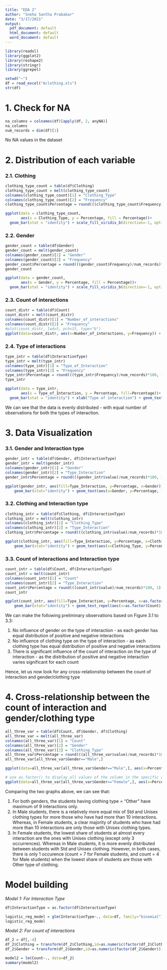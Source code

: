 ```yaml
---
title: "EDA 2"
author: "Sneha Santha Prabakar"
date: "3/17/2021"
output:
  pdf_document: default
  html_document: default
  word_document: default
---
```



```r
library(readxl)
library(ggplot2)
library(reshape2)
library(stringr)
library(ggrepel)
```


```r
setwd("~")
df = read_excel("Aclothing.xls")
str(df)
```

# 1. Check for NA

```r
na_columns = colnames(df)[apply(df, 2, anyNA)]
na_columns
num_records = dim(df)[1]
```

No NA values in the dataset

# 2. Distribution of each variable

### 2.1. Clothing

```r
clothing_type_count = table(df$Clothing)
clothing_type_count = melt(clothing_type_count)
colnames(clothing_type_count)[1] = "Clothing_Type"
colnames(clothing_type_count)[2] = "Frequency"
clothing_type_count$Percentage = round(((clothing_type_count$Frequency)/num_records)*100, 1)
```

```r
ggplot(data = clothing_type_count, 
       aes(x = Clothing_Type, y = Percentage, fill = Percentage))+
  geom_bar(stat = "identity") + scale_fill_viridis_b(direction=-1, option="cividis") + xlab("Clothing type") + geom_text(aes(x=Clothing_Type, y=Percentage, label=paste(Percentage, "%")), position=position_dodge(width=1), vjust=-0.5, size=3) + theme(panel.background = element_blank(), panel.grid.major = element_blank(), panel.grid.minor = element_blank(), axis.line = element_line(colour="black")) + labs(fill = "Percentage of students (in %)") + ylab("Percentage of students")+ ggtitle("Distribution of Clothing Type amongst all students") + theme(plot.title = element_text(hjust = 0.5, face="bold.italic", size=14))
```


### 2.2. Gender

```r
gender_count = table(df$Gender)
gender_count = melt(gender_count)
colnames(gender_count)[1] = "Gender"
colnames(gender_count)[2] = "Frequency"
gender_count$Percentage = round(((gender_count$Frequency)/num_records)*100, 1)
gender_count
```

```r
ggplot(data = gender_count, 
       aes(x = Gender, y = Percentage, fill = Percentage))+
  geom_bar(stat = "identity") + scale_fill_viridis_b(direction=-1, option="cividis") + xlab("Gender") + geom_text(aes(x=Gender, y=Percentage, label=paste(Percentage, "%")), position=position_dodge(width=1), vjust=-0.5, size=3) + theme(panel.background = element_blank(), panel.grid.major = element_blank(), panel.grid.minor = element_blank(), axis.line = element_line(colour="black")) + labs(fill = "Percentage of students") + ylab("Percentage of students (in %)")+ ggtitle("Distribution of Gender amongst all students") + theme(plot.title = element_text(hjust = 0.5, face="bold.italic", size=14))
```

### 2.3. Count of interactions

```r
count_distr = table(df$Count)
count_distr = melt(count_distr)
colnames(count_distr)[1] = "Number_of_interactions"
colnames(count_distr)[2] = "Frequency"
#plot(count_distr, lwd=5, pch=15, type="b")
ggplot(data=count_distr, aes(x=Number_of_interactions, y=Frequency)) + geom_point() + geom_line() + xlab("Number of interactions") + ylab("Frequency") + geom_text(aes(label=Frequency), vjust=-1.5, hjust=-0.5) + ylim(0, 210) + ggtitle(str_wrap("Distribution of number of interactions between each student and the teacher", width=50)) + theme(plot.title = element_text(hjust = 0.5, face="bold.italic", size=14))+ theme(panel.background = element_blank(), panel.grid.major = element_blank(), panel.grid.minor = element_blank(), axis.line = element_line(colour="black"))
```

### 2.4. Type of interactions

```r
type_intr = table(df$InteractionType)
type_intr = melt(type_intr)
colnames(type_intr)[1] = "Type_of_Interaction"
colnames(type_intr)[2] = "Frequency"
type_intr$Percentage = round(((type_intr$Frequency)/num_records)*100, 1)
type_intr
```

```r
ggplot(data = type_intr, 
       aes(x = Type_of_Interaction, y = Percentage, fill=Percentage))+
  geom_bar(stat = "identity") + xlab("Type of interaction") + geom_text(aes(x=Type_of_Interaction, y=Percentage, label=paste(Percentage, "%")), position=position_dodge(width=1), vjust=-0.5, size=3) + theme(panel.background = element_blank(), panel.grid.major = element_blank(), panel.grid.minor = element_blank(), axis.line = element_line(colour="black"), legend.position = "none") + labs(fill = "Percentage of students") + ylab("Percentage of students (in %)")+ ggtitle("Distribution of Type of interaction with all students") + theme(plot.title = element_text(hjust = 0.5, face="bold.italic", size=14))
```

We can see that the data is evenly distributed - with equal number of observations for both the types of interaction. 

# 3. Data Visualization

### 3.1. Gender and Interaction type 

```r
gender_intr = table(df$Gender, df$InteractionType)
gender_intr = melt(gender_intr)
colnames(gender_intr)[1] = "Gender"
colnames(gender_intr)[2] = "Type_Interaction"
gender_intr$Percentage = round(((gender_intr$value)/num_records)*100, 1)
```

```r
ggplot(gender_intr, aes(fill=Type_Interaction, y=Percentage, x=Gender)) + 
    geom_bar(stat="identity") + geom_text(aes(x=Gender, y=Percentage, label=paste(Percentage, "%")), size=5, color="red", position = position_stack(vjust=0.5)) + theme(panel.background = element_blank(), panel.grid.major = element_blank(), panel.grid.minor = element_blank(), axis.line = element_line(colour="black")) + labs(fill = "Type of Interaction") + ylab("Percentage of students (in %)")+ ggtitle("Type of interactions by Gender") + theme(plot.title = element_text(hjust = 0.5, face="bold.italic", size=14)) + scale_fill_viridis_d(direction=-1, option="cividis")
```

### 3.2. Clothing and Interaction type

```r
clothing_intr = table(df$Clothing, df$InteractionType)
clothing_intr = melt(clothing_intr)
colnames(clothing_intr)[1] = "Clothing_Type"
colnames(clothing_intr)[2] = "Type_Interaction"
clothing_intr$Percentage = round(((clothing_intr$value)/num_records)*100, 1)
```

```r
ggplot(clothing_intr, aes(fill=Type_Interaction, y=Percentage, x=Clothing_Type)) + 
    geom_bar(stat="identity") + geom_text(aes(x=Clothing_Type, y=Percentage, label=paste(Percentage, "%")), size=5, color="red", position = position_stack(vjust=0.5)) + theme(panel.background = element_blank(), panel.grid.major = element_blank(), panel.grid.minor = element_blank(), axis.line = element_line(colour="black")) + labs(fill = "Type of Interaction") + ylab("Percentage of students (in %)")+ ggtitle("Type of interactions by Clothing Type") + theme(plot.title = element_text(hjust = 0.5, face="bold.italic", size=14)) + scale_fill_viridis_d(direction=-1, option="cividis")
```

### 3.3. Count of interactions and Interaction type

```r
count_intr = table(df$Count, df$InteractionType)
count_intr = melt(count_intr)
colnames(count_intr)[1] = "Count"
colnames(count_intr)[2] = "Type_Interaction"
count_intr$Percentage = round(((count_intr$value)/num_records)*100, 1)
count_intr
```
```r
ggplot(count_intr, aes(fill=Type_Interaction, y=Percentage, x=as.factor(Count))) + 
    geom_bar(stat="identity") + geom_text_repel(aes(x=as.factor(Count), y=Percentage, label=paste(Percentage, "%")), size=2, color="red", position = position_stack(vjust=0.15)) + theme(panel.background = element_blank(), panel.grid.major = element_blank(), panel.grid.minor = element_blank(), axis.line = element_line(colour="black")) + labs(fill = "Type of Interaction") + ylab("Percentage of students (in %)")+ ggtitle("Type of interactions by Number of interactions with each student") + theme(plot.title = element_text(hjust = 0.5, face="bold.italic", size=14)) + coord_flip() + xlab("Number of interactions with a student") + scale_fill_viridis_d(direction=-1, option="cividis")
```

We can make the following preliminary observations based on Figure 3.1 to 3.3:

1. No influence of gender on the type of interaction - as each gender has equal distribution of positive and negative interactions
2. No influence of clothing type on the type of interaction - as each clothing type has equal distribution of positive and negative interactions
3. There is significant influence of the count of interaction on the type of interaction - as the distribution of positive and negative interaction varies significant for each count

Hence, let us now look for any cross-relationship between the count of interaction and gender/clothing type

# 4. Cross-relationship between the count of interaction and gender/clothing type

```r
all_three_var = table(df$Count, df$Gender, df$Clothing)
all_three_var = melt(all_three_var)
colnames(all_three_var)[1] = "Count"
colnames(all_three_var)[2] = "Gender"
colnames(all_three_var)[3] = "Clothing_Type"
all_three_var$Percentage = round(((all_three_var$value)/num_records)*100, 1)
all_three_var[all_three_var$Gender=="Male",]
```

```r
ggplot(data=all_three_var[all_three_var$Gender=="Male",], aes(x=Percentage, y=as.factor(Count), color=Clothing_Type)) + geom_point(size=3) + theme(panel.background = element_blank(), panel.grid.major = element_blank(), panel.grid.minor = element_blank(), axis.line = element_line(colour="black")) + xlab("Percentage of students (in %)")+ ylab("Count of interactions") + ggtitle(str_wrap("Cross-relationship between Count of interactions and Clothing Type (for Male students)", width=50)) + theme(plot.title = element_text(hjust = 0.5, face="bold.italic", size=14)) + theme(axis.text.y = element_text(angle = 90, vjust = 0.5)) + scale_color_viridis_d(direction=-1, option="cividis")
```


```r
# use as.factor() to display all values of the column in the specific axis
ggplot(data=all_three_var[all_three_var$Gender=="Female",], aes(x=Percentage, y=as.factor(Count), color=Clothing_Type), shape=17) + geom_point(size=3) + theme(panel.background = element_blank(), panel.grid.major = element_blank(), panel.grid.minor = element_blank(), axis.line = element_line(colour="black")) + xlab("Percentage of students (in %)")+ ylab("Count of interactions") + ggtitle(str_wrap("Cross-relationship between Count of interactions and Clothing Type (for Female students)", width=50)) + theme(plot.title = element_text(hjust = 0.5, face="bold.italic", size=14)) + theme(axis.text.y = element_text(angle = 90, vjust = 0.5)) + scale_color_viridis_d(direction=-1, option="cividis")
```


Comparing the two graphs above, we can see that:

1. For both genders, the students having clothing type = "Other" have maximum of 9 interactions only. 
2. In Male students, there is a relatively more equal mix of Std and Unisex clothing types for more those who have had more than 10 interactions. Whereas, in Female students, a clear majority of students who have had more than 10 interactions are only those with Unisex clothing types.
3. In Female students, the lowest share of students at almost every interaction are the ones with Unisex clothing (except only 3 occurrences). Whereas in Male students, it is more evenly distributed between students with Std and Unisex clothing. However, in both cases, there is only 1 occurence (count = 7 for Female students, and count = 4 for Male students) when the lowest share of students are those with Other type of clothing.


# Model building


*Model 1: For Interaction Type*

```r
df$InteractionType = as.factor(df$InteractionType)

logistic_reg_model = glm(InteractionType~., data=df, family="binomial")
logistic_reg_model
```

*Model 2: For count of interactions*

```r
df_2 = df[,-4]
df_2$Clothing = transform(df_2$Clothing,id=as.numeric(factor(df_2$Clothing)))$id
df_2$Gender = transform(df_2$Gender,id=as.numeric(factor(df_2$Gender)))$id

model2 = lm(Count~., data=df_2)
summary(model2)
```

